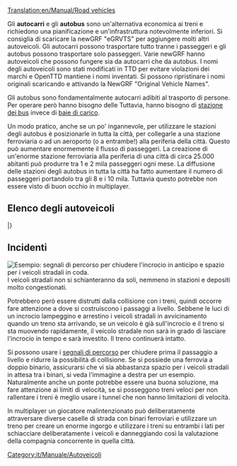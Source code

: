 [[Translation:en/Manual/Road vehicles]]
{{it/Manuale/Menu}}

Gli '''autocarri''' e gli '''autobus''' sono un'alternativa economica ai treni e richiedono una pianificazione e un'infrastruttura notevolmente inferiori. Si consiglia di scaricare la newGRF "eGRVTS" per aggiungere molti altri autoveicoli. Gli autocarri possono trasportare tutto tranne i passeggeri e gli autobus possono trasportare solo passeggeri. Varie newGRF hanno autoveicoli che possono fungere sia da autocarri che da autobus. I nomi degli autoveicoli sono stati modificati in TTD per evitare violazioni dei marchi e OpenTTD mantiene i nomi inventati. Si possono ripristinare i nomi originali scaricando e attivando la NewGRF "Original Vehicle Names".

Gli autobus sono fondamentalmente autocarri adibiti al trasporto di persone. Per operare però hanno bisogno delle Tuttavia, hanno bisogno di [[it/Manuale/Aree di carico#aree-di-carico-autobus|stazione dei bus]] invece di [[it/Manuale/Aree di carico#aree-di-carico-merci|baie di carico]].

Un modo pratico, anche se un po' ingannevole, per utilizzare le stazioni degli autobus è posizionarle in tutta la città, {{en/Keypress|ctrl + LMB}} per collegarle a una stazione ferroviaria o ad un aeroporto (o a entrambe!) alla periferia della città. Questo può aumentare enormemente il flusso di passeggeri. La creazione di un'enorme stazione ferroviaria alla periferia di una città di circa 25.000 abitanti può produrre tra 1 e 2 mila passeggeri ogni mese. La diffusione delle stazioni degli autobus in tutta la città ha fatto aumentare il numero di passeggeri portandolo tra gli 8 e i 10 mila. Tuttavia questo potrebbe non essere visto di buon occhio in multiplayer.


==Elenco degli autoveicoli==
{{it/Manuale/TabellaVeicoli/Inizio}}
{{it/Manuale/VehicleTable/Header|Passeggeri e posta}}
{{it/Manuale/VehicleTable/Row|
*[[it/Manuale/Set base/Autoveicoli/Autobus]]
*[[it/Manuale/Set base/Autoveicoli/Furgoni postali]]
|
*[[it/Manuale/Set base/Autoveicoli/Autobus]]
*[[it/Manuale/Set base/Autoveicoli/Furgoni postali]]
|
*[[it/Manuale/Set base/Autoveicoli/Autobus]]
*[[it/Manuale/Set base/Autoveicoli/Furgoni postali]]
|
*[[it/Manuale/Set base/Autoveicoli/Autobus]]
*[[it/Manuale/Set base/Autoveicoli/Furgoni postali]]
}}
{{it/Manuale/VehicleTable/Header|Carichi in comune}}
{{it/Manuale/VehicleTable/Row|
*[[it/Manuale/Set base/Autoveicoli/Autocisterne petrolio]]
*[[it/Manuale/Set base/Autoveicoli/Camion beni]]
*[[it/Manuale/Set base/Autoveicoli/Autocarri cereali]]
*[[it/Manuale/Set base/Autoveicoli/Camion bestiame]]
*[[it/Manuale/Set base/Autoveicoli/Autocarri legname]]
|
*[[it/Manuale/Set base/Autoveicoli/Autocisterne petrolio]]
*[[it/Manuale/Set base/Autoveicoli/Camion beni]]
*[[it/Manuale/Set base/Autoveicoli/Autocarri cereali]]
*[[it/Manuale/Set base/Autoveicoli/Camion bestiame]]
*[[it/Manuale/Set base/Autoveicoli/Autocarri legname]]
|
*[[it/Manuale/Set base/Autoveicoli/Autocisterne petrolio]]
*[[it/Manuale/Set base/Autoveicoli/Camion beni]]
*[[it/Manuale/Set base/Autoveicoli/Autocarri cereali]]
* -
*[[it/Manuale/Set base/Autoveicoli/Autocarri legname]]
|
*[[it/Manuale/Set base/Autoveicoli/Autocisterna per cola]]
*[[it/Manuale/Set base/Autoveicoli/Autocarri caramelle]]
*[[it/Manuale/Set base/Autoveicoli/Furgoni giocattoli]]
*[[it/Manuale/Set base/Autoveicoli/Autocarri batterie]]
*[[it/Manuale/Set base/Autoveicoli/Autocarri zucch. filato]]
}}
{{it/Manuale/VehicleTable/Header|Carichi simili}}
{{it/Manuale/VehicleTable/Row|
*[[en/Manual/Base Set/Road Vehicles/Armoured Trucks]]*
*[[en/Manual/Base Set/Road Vehicles/Coal Trucks]]
*[[en/Manual/Base Set/Road Vehicles/Iron Ore Trucks]]
*[[en/Manual/Base Set/Road Vehicles/Steel Trucks]]
* -
|
*[[en/Manual/Base Set/Road Vehicles/Armoured Trucks]]*
*[[en/Manual/Base Set/Road Vehicles/Coal Trucks]]
* -
*[[en/Manual/Base Set/Road Vehicles/Paper Trucks]]
*[[en/Manual/Base Set/Road Vehicles/Food Vans]]
|
*[[en/Manual/Base Set/Road Vehicles/Armoured Trucks]]*
* -
*[[en/Manual/Base Set/Road Vehicles/Copper Ore Trucks]]
* -
*[[en/Manual/Base Set/Road Vehicles/Food Vans]]
|
* -
*[[en/Manual/Base Set/Road Vehicles/Sugar Trucks]]
* -
* -
* -
}}
{{it/Manuale/VehicleTable/Header|Altri carichi}}
{{it/Manuale/VehicleTable/Row|
|
|
*[[en/Manual/Base Set/Road Vehicles/Water Tankers]]
*[[en/Manual/Base Set/Road Vehicles/Fruit Trucks]]
*[[en/Manual/Base Set/Road Vehicles/Rubber Trucks]]
|
*[[en/Manual/Base Set/Road Vehicles/Bubble Trucks]]
*[[en/Manual/Base Set/Road Vehicles/Fizzy Drink Trucks]]
*[[en/Manual/Base Set/Road Vehicles/Plastic Trucks]]
*[[en/Manual/Base Set/Road Vehicles/Toffee Trucks]]
}}
|}

==Incidenti==
[[File:en/Manual/Roadvehicledualtrack.png|right|frame|Esempio: segnali di percorso per chiudere l'incrocio in anticipo e spazio per i veicoli stradali in coda.]]I veicoli stradali non si schianteranno da soli, nemmeno in stazioni e depositi molto congestionati.

Potrebbero però essere distrutti dalla collisione con i treni, quindi occorre fare attenzione a dove si costruiscono i passaggi a livello. Sebbene le luci di un incrocio lampeggino e arrestino i veicoli stradali in avvicinamento quando un treno sta arrivando, se un veicolo è già sull'incrocio e il treno si sta muovendo rapidamente, il veicolo stradale non sarà in grado di lasciare l'incrocio in tempo e sarà investito. Il treno continuerà intatto.

Si possono usare i [[it/Manuale/Segnali#segnali-di-percorso|segnali di percorso]] per chiudere prima il passaggio a livello e ridurre la possibilità di collisione. Se si possiede una ferrovia a doppio binario, assicurarsi che vi sia abbastanza spazio per i veicoli stradali in attesa tra i binari, si veda l'immagine a destra per un esempio. Naturalmente anche un ponte potrebbe essere una buona soluzione, ma fare attenzione ai limiti di velocità, se si posseggono treni veloci per non rallentare i treni è meglio usare i tunnel che non hanno limitazioni di velocità.

In multiplayer un giocatore malintenzionato può deliberatamente attraversare diverse caselle di strada con binari ferroviari e utilizzare un treno per creare un enorme ingorgo e utilizzare i treni su entrambi i lati per schiacciare deliberatamente i veicoli e danneggiando così la valutazione della compagnia concorrente in quella città.

[[Category:it/Manuale/Autoveicoli]]

